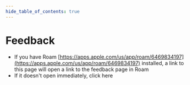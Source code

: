 ```yaml
---
hide_table_of_contents: true
---
```



# Feedback

-   If you have Roam [https://apps.apple.com/us/app/roam/6469834197](https://apps.apple.com/us/app/roam/6469834197) installed, a link to this page will open a link to the feedback page in Roam
-   If it doesn't open immediately, click <AutoClicker href="roamforroku://roam.msd3.io/deep-link/feedback"> here</AutoClicker>
